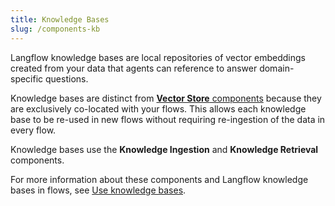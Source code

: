 ```yaml
---
title: Knowledge Bases
slug: /components-kb
---
```


Langflow knowledge bases are local repositories of vector embeddings created from your data that agents can reference to answer domain-specific questions.

Knowledge bases are distinct from [**Vector Store** components](/components-vector-stores) because they are exclusively co-located with your flows.
This allows each knowledge base to be re-used in new flows without requiring re-ingestion of the data in every flow.

Knowledge bases use the **Knowledge Ingestion** and **Knowledge Retrieval** components.

For more information about these components and Langflow knowledge bases in flows, see [Use knowledge bases](/knowledge).